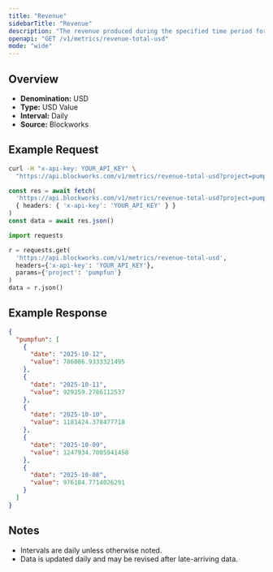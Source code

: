 ```yaml
---
title: "Revenue"
sidebarTitle: "Revenue"
description: "The revenue produced during the specified time period for given project."
openapi: "GET /v1/metrics/revenue-total-usd"
mode: "wide"
---
```


## Overview

- **Denomination:** USD
- **Type:** USD Value
- **Interval:** Daily
- **Source:** Blockworks

## Example Request

<CodeGroup>

```bash cURL
curl -H "x-api-key: YOUR_API_KEY" \
  "https://api.blockworks.com/v1/metrics/revenue-total-usd?project=pumpfun"
```

```typescript TypeScript
const res = await fetch(
  'https://api.blockworks.com/v1/metrics/revenue-total-usd?project=pumpfun',
  { headers: { 'x-api-key': 'YOUR_API_KEY' } }
)
const data = await res.json()
```

```python Python
import requests

r = requests.get(
  'https://api.blockworks.com/v1/metrics/revenue-total-usd',
  headers={'x-api-key': 'YOUR_API_KEY'},
  params={'project': 'pumpfun'}
)
data = r.json()
```

</CodeGroup>

## Example Response

```json
{
  "pumpfun": [
    {
      "date": "2025-10-12",
      "value": 786086.9333321495
    },
    {
      "date": "2025-10-11",
      "value": 929259.2786112537
    },
    {
      "date": "2025-10-10",
      "value": 1181424.378477718
    },
    {
      "date": "2025-10-09",
      "value": 1247934.7005941458
    },
    {
      "date": "2025-10-08",
      "value": 976184.7714026291
    }
  ]
}
```

## Notes
- Intervals are daily unless otherwise noted.
- Data is updated daily and may be revised after late-arriving data.